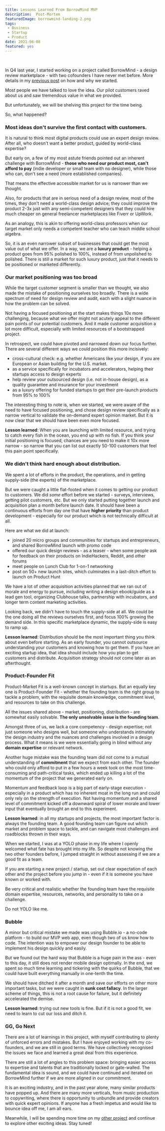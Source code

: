 ```yaml
---
title: Lessons Learned From BorrowMind MVP
description:  Post-Mortem 
featuredImage: borrowmind-landing-2.png
tags:
 - Business
 - Startup
 - Product
date: 2021-06-08
featured: yes
---
```


<br />

In Q4 last year, I started working on a project called BorrowMind - a design review marketplace - with two cofounders I have never met before. More details in my [previous post](/launching-borrowmind) on how and why we started.

Most people we have talked to love the idea. Our pilot customers raved about us and saw tremendous value in what we provided.

But unfortunately, we will be shelving this project for the time being.

So, what happened?


### Most ideas don't survive the first contact with customers.

It is natural to think most digital products could use an expert design review. After all, who doesn't want a better product, guided by world-class expertise? 

But early on, a few of my most astute friends pointed out an inherent challenge with BorrowMind -  **those who need our product most, can't afford to pay** (indie developer or small team with no designer), while those who can, don't see a need (more established companies).

That means the effective accessible market for us is narrower than we thought.

Also, for products that are in serious need of a design review, most of the times, they don't need a world-class design advice; they could improve the product 2-3x just with any semi-competent designers that they could hire much cheaper on general freelancer marketplaces like Fiverr or UpWork.

As an analogy, this is akin to offering world-class professors when our target market only needs a competent teacher who can teach middle school algebra.

So, it is an even narrower subset of businesses that could get the most value out of what we offer. In a way, we are a **luxury product** - helping a product goes from 95% polished to 100%, instead of from unpolished to polished. There is still a market for such luxury product, just that it needs to be positioned or marketed differently.


### Our market positioning was too broad

While the target customer segment is smaller than we thought, we also made the mistake of positioning ourselves too broadly. There is a wide spectrum of need for design review and audit, each with a slight nuance in how the problem can be solved.

Not having a focused positioning at the start makes things 10x more challenging, because what we offer might not acutely appeal to the different pain points of our potential customers. And it made customer acquisition a lot more difficult, especially with limited resources of a bootstrapped project.

In retrospect, we could have pivoted and narrowed down our focus further. There are several different ways we could position this more incisively:
- cross-cultural check: e.g. whether Americans like your design, if you are European or Asian building for the U.S. market. 
- as a service specifically for incubators and accelerators, helping their startups access to design experts
- help review your outsourced design (i.e. not in-house design), as a quality guarantee and insurance for your investment 
- as a luxury offering for funded startups to get their pre-launch products from 95% to 100%

The interesting thing to note is, when we started, we were aware of the need to have focused positioning, and chose design review specifically as a narrow vertical to validate the on-demand expert opinion market. But it is now clear that we should have been even more focused.

**Lesson learned**: When you are launching with limited resource, and trying to catch every fish in the ocean, you end up with no fish. If you think your initial positioning is focused, chances are you need to make it 10x more narrow - so narrow that you can list out exactly 50-100 customers that feel this pain point specifically.


### We didn't think hard enough about distribution. 

We spent a lot of efforts in the product, the operations, and in getting supply-side (the experts) of the marketplace. 

But we were caught a little flat-footed when it comes to getting our product to customers. We did *some* effort before we started - surveys, interviews, getting pilot customers, etc. But we only started putting together launch and acquisition plan a month before launch date. It should have been a continuous efforts from day one that have **higher priority** than product development - especially for our product which is not technically difficult at all.

Here are what we did at launch:
- joined 20 micro groups and communities for startups and entrepreneurs, and shared BorrowMind launch with promo code
- offered our quick design reviews - as a teaser - when some people ask for feedback on their products on IndieHackers, Reddit, and other forums
- meet people on Lunch Club for 1-on-1 networking
- post on 50+ new launch sites, which culminates in a last-ditch effort to launch on Product Hunt 

We have a lot of other acquisition activities planned that we ran out of morale and energy to pursue, including writing a design ebook/guide as a lead gen tool, organizing Clubhouse talks, partnership with incubators, and longer term content marketing activities.

Looking back, we didn't have to touch the supply-side at all. We could be the one doing all the reviews ourselves first, and focus 100% growing the demand side. In this specific marketplace dynamic, the supply-side is easy to ramp up.

**Lesson learned**:  Distribution should be the most important thing you think about even before starting. As an early founder, you cannot outsource understanding your customers and knowing how to get them. If you have an exciting startup idea, that idea should include how you plan to get customers and distribute. Acquisition strategy should not come later as an afterthought.


### Product-Founder Fit

Product-Market Fit is a well-known concept in startups. But an equally key one is Product-Founder Fit - whether the founding team is the right group to tackle a problem, with the requisite domain knowledge, commitment level, and resources to take on this challenge.

All the issues shared above - market, positioning, distribution - are somewhat easily solvable. **The only unsolvable issue is the founding team**.

Amongst three of us, we lack a core competency - design expertise; not just someone who designs well, but someone who understands intimately the design industry and the nuances and challenges involved in a design process. What it means is we were essentially going in blind without any **domain expertise** or relevant network.

Another huge mistake was the founding team did not come to a mutual understanding of **commitment** that we expect from each other. The founder who could only afford to put in a few hours a week took on the most time-consuming and path-critical tasks, which ended up killing a lot of the momentum of the project that we generated early on.

Momentum and feedback loop is a big part of early-stage execution - especially in a product which has no inherent moat in the long run and could only rely on the strength of execution. Not having momentum and a shared level of commitment kicked off a downward spiral of lower morale and lower input that eventually brought an end to this experiment.

**Lesson learned**: in all my startups and projects, the most important factor is always the founding team. A good founding team can figure out which market and problem space to tackle, and can navigate most challenges and roadblocks thrown in their ways.

When we started, I was at a YOLO phase in my life where I openly welcomed what fate has brought into my life. So despite not knowing the two other founders before, I jumped straight in without assessing if we are a good fit as a team.

If you are starting a new project / startup, set out clear expectation of each other and the project before you jump in - even if it is someone you have known or worked with.

Be very critical and realistic whether the founding team have the requisite domain expertise, resources, networks, and personality to take on a challenge. 

Do not YOLO like me.




### Bubble 

A minor but critical mistake we made was using Bubble.io - a no-code platform - to build our MVP web app, even though two of us know how to code. The intention was to empower our design founder to be able to implement his design quickly and easily. 

But we found out the hard way that Bubble is a huge pain in the ass - even to this day, it still does not render mobile design optimally. In the end, we spent so much time learning and tickering with the quirks of Bubble, that we could have built everything manually in one-tenth the time. 

We should have ditched it after a month and save our efforts on other more important tasks, but we were caught in **sunk cost fallacy**. In the larger scheme of things, this is not a root cause for failure, but it definitely accelerated the demise.

**Lesson learned**: trying out new tools is fine. But if it is not a good fit, we need to learn to cut our loss and ditch it. 


### GG, Go Next

There are a lot of learnings in this project, with myself contributing to plenty of unforced errors and mistakes. But I have enjoyed working with my co-founders, and we are still in good terms. We have collectively recognised the issues we face and learned a great deal from this experience. 

There are still a lot of angles to this problem space:  bringing easier access to expertise and talents that are traditionally locked or gate-walled. The fundamental idea is sound, and we could have continued and iterated on BorrowMind further if we are more aligned in our commitment. 

It is an exciting industry, and in the past year alone, many similar products have popped up. And there are many more verticals, from music production to copywriting, where there is opportunity to unbundle and provide creators with quick expert opinions. If anyone has a fresh impetus and would like to bounce idea off me, I am all ears.

Meanwhile, I will be spending more time on my <a href="https://osoji.io" target="_blank">other project</a> and continue to explore other exciting ideas. Stay tuned!




